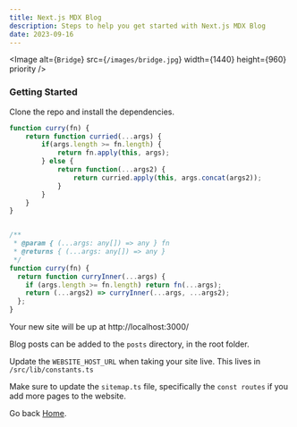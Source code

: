 ```yaml
---
title: Next.js MDX Blog
description: Steps to help you get started with Next.js MDX Blog
date: 2023-09-16
---
```


<Image
  alt={`Bridge`}
  src={`/images/bridge.jpg`}
  width={1440}
  height={960}
  priority
/>

### Getting Started

Clone the repo and install the dependencies.

```javascript
function curry(fn) {
	return function curried(...args) {
        if(args.length >= fn.length) {
            return fn.apply(this, args);
		} else {
			return function(...args2) {
                return curried.apply(this, args.concat(args2));
            }
        }
	}
}


/**
 * @param { (...args: any[]) => any } fn
 * @returns { (...args: any[]) => any }
 */
function curry(fn) {
  return function curryInner(...args) {
    if (args.length >= fn.length) return fn(...args);
    return (...args2) => curryInner(...args, ...args2);
  };
}
```

Your new site will be up at http://localhost:3000/

Blog posts can be added to the `posts` directory, in the root folder.

Update the `WEBSITE_HOST_URL` when taking your site live. This lives in `/src/lib/constants.ts`

Make sure to update the `sitemap.ts` file, specifically the `const routes` if you add more pages to the website.

Go back [Home](/).
